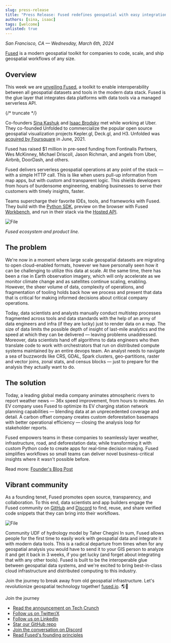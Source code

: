 ```yaml
---
slug: press-release
title: "Press Release: Fused redefines geospatial with easy integrations and instant maps"
authors: [sina, isaac]
tags: [welcome]
unlisted: true
---
```


_San Francisco, CA — Wednesday, March 6th, 2024_

[Fused](https://www.fused.io/) is a modern geospatial toolkit for companies to code, scale, and ship geospatial workflows of any size.

## Overview
This week we are [unveiling Fused](https://techcrunch.com/2024/03/05/new-geospatial-data-startup-streamlines-satellite-imagery-visualization/), a toolkit to enable interoperability between all geospatial datasets and tools in the modern data stack. Fused is the glue layer that integrates data platforms with data tools via a managed serverless API.

{/* truncate */}


Co-founders [Sina Kashuk](https://www.linkedin.com/in/skashuk/) and [Isaac Brodsky](https://www.linkedin.com/in/isaacbrodsky/) met while working at Uber. They co-founded Unfolded to commercialize the popular open source geospatial visualization projects Kepler.gl, Deck.gl, and H3. Unfolded was [acquired by Foursquare](https://techcrunch.com/2021/05/20/geospatial-startup-unfolded-ai-acquired-by-foursquare/) in June, 2021.

Fused has raised $1 million in pre-seed funding from Fontinalis Partners, Wes McKinney, Michael Driscoll, Jason Richman, and angels from Uber, Airbnb, DoorDash, and others.

Fused delivers serverless geospatial operations at any point of the stack — with a simple HTTP call. This is like when users pull-up information from map apps, but with custom and transparent logic. This shields developers from hours of burdensome engineering, enabling businesses to serve their customers with timely insights, faster.

Teams supercharge their favorite IDEs, tools, and frameworks with Fused. They build with the [Python SDK](https://docs.fused.io/python-sdk/), preview on the browser with Fused [Workbench](https://docs.fused.io/workbench/), and run in their stack via the [Hosted API](https://docs.fused.io/core-concepts/run/#http-requests).



<div style={{textAlign: 'center'}}>
<img src={ImageFlow} alt="File" style={{}} />
</div>

_Fused ecosystem and product line._

## The problem

We're now in a moment where large scale geospatial datasets are migrating to open cloud-enabled formats, however we have personally seen how it can be challenging to utilize this data at scale. At the same time, there has been a rise in Earth observation imagery, which will only accelerate as we monitor climate change and as satellites continue scaling, enabling. However, the sheer volume of data, complexity of operations, and fragmentation of tooling holds back how we process and present that data that is critical for making informed decisions about critical company operations.

Today, data scientists and analysts manually conduct multistep processes fragmented across tools and data standards with the help of an army of data engineers and infra (if they are lucky) just to render data on a map. The size of data limits the possible depth of insight of last-mile analytics and the speed at which they can be delivered — leaving problems unaddressed. Moreover, data scientists hand off algorithms to data engineers who then translate code to work with orchestrators that run on distributed compute systems maintained by an entire devops team. An analyst needs to navigate a sea of buzzwords like CRS, GDAL, Spark clusters, geo-partitions, raster and vector joins, zonal stats, and census blocks — just to prepare for the analysis they actually want to do.

## The solution

Today, a leading global media company animates atmospheric rivers to report weather news — 36x speed improvement, from hours to minutes. An EV company uses Fused to optimize its EV charging station network planning capabilities — blending data at an unprecedented coverage and detail. A carbon offset company creates custom deforestation basemaps with better operational efficiency — closing the analysis loop for stakeholder reports.

Fused empowers teams in these companies to seamlessly layer weather, infrastructure, road, and deforestation data; while transforming it with custom Python code to create apps for real-time decision making. Fused simplifies workflows so small teams can deliver novel business-critical insights where it wasn't possible before.

Read more: [Founder's Blog Post](/blog/code-to-map/)

## Vibrant community

As a founding tenet, Fused promotes open source, transparency, and collaboration. To this end, data scientists and app builders engage the Fused community on [GitHub](https://github.com/fusedio/udfs/) and [Discord](https://discord.com/invite/BxS5wMzdRk) to find, reuse, and share verified code snippets that they can bring into their workflows.


<div style={{textAlign: 'center'}}>
<img src={ImageHy} alt="File" style={{}} />
</div>



Community UDF of hydrology model by Taher Chegini
In sum, Fused allows people for the first time to easily work with geospatial data and integrate it with modern data tools. This is a radical departure from times when for any geospatial analysis you would have to send it to your GIS person to analyze it and get it back in 3 weeks, if you get lucky (and forget about integrating that with any other tools). Fused is built to be the interoperable glue between geospatial data systems, and we're excited to bring best-in-class cloud infrastructure and distributed computing to this industry.

Join the journey to break away from old geospatial infrastructure. Let's revolutionize geospatial technology together! [fused.io](https:/fused.io/). 🌎🚀

Join the journey
- [Read the announcement on Tech Crunch](https://techcrunch.com/2024/03/05/new-geospatial-data-startup-streamlines-satellite-imagery-visualization/)
- [Follow us on Twitter/X](https://twitter.com/Fused_io)
- [Follow us on LinkedIn](https://www.linkedin.com/company/fusedio/)
- [Star our GitHub repo](https://github.com/fusedio/udfs/tree/main)
- [Join the conversation on Discord](https://discord.com/invite/BxS5wMzdRk)
- [Read Fused's founding principles](https://fused.io/blog/code-to-map-instantly)
